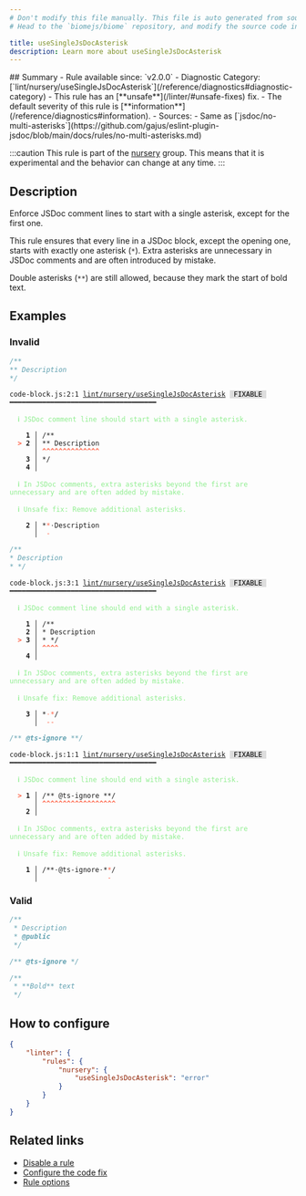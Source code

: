 ```yaml
---
# Don't modify this file manually. This file is auto generated from source, and you will lose your changes next time the website is built.
# Head to the `biomejs/biome` repository, and modify the source code in there.

title: useSingleJsDocAsterisk
description: Learn more about useSingleJsDocAsterisk
---
```


<Tabs>
<TabItem label="JavaScript (and super languages)" icon="seti:javascript">
## Summary
- Rule available since: `v2.0.0`
- Diagnostic Category: [`lint/nursery/useSingleJsDocAsterisk`](/reference/diagnostics#diagnostic-category)
- This rule has an [**unsafe**](/linter/#unsafe-fixes) fix.
- The default severity of this rule is [**information**](/reference/diagnostics#information).
- Sources: 
  - Same as [`jsdoc/no-multi-asterisks`](https://github.com/gajus/eslint-plugin-jsdoc/blob/main/docs/rules/no-multi-asterisks.md)

:::caution
This rule is part of the [nursery](/linter/#nursery) group. This means that it is experimental and the behavior can change at any time.
:::
## Description
Enforce JSDoc comment lines to start with a single asterisk, except for the first one.

This rule ensures that every line in a JSDoc block, except the opening one, starts with exactly one asterisk (`*`).
Extra asterisks are unnecessary in JSDoc comments and are often introduced by mistake.

Double asterisks (`**`) are still allowed, because they mark the start of bold text.

## Examples

### Invalid

```js
/**
** Description
*/
```

<pre class="language-text"><code class="language-text">code-block.js:2:1 <a href="https://biomejs.dev/linter/rules/use-single-js-doc-asterisk">lint/nursery/useSingleJsDocAsterisk</a> <span style="color: #000; background-color: #ddd;"> FIXABLE </span> ━━━━━━━━━━━━━━━━━━━━━━━━━━━━━━━━━━━━<br /><br />  <strong><span style="color: lightgreen;">ℹ</span></strong> <span style="color: lightgreen;">JSDoc comment line should start with a single asterisk.</span><br />  <br />    <strong>1 │ </strong>/&#42;&#42;<br />  <strong><span style="color: Tomato;">&gt;</span></strong> <strong>2 │ </strong>&#42;&#42; Description<br />   <strong>   │ </strong><strong><span style="color: Tomato;">^</span></strong><strong><span style="color: Tomato;">^</span></strong><strong><span style="color: Tomato;">^</span></strong><strong><span style="color: Tomato;">^</span></strong><strong><span style="color: Tomato;">^</span></strong><strong><span style="color: Tomato;">^</span></strong><strong><span style="color: Tomato;">^</span></strong><strong><span style="color: Tomato;">^</span></strong><strong><span style="color: Tomato;">^</span></strong><strong><span style="color: Tomato;">^</span></strong><strong><span style="color: Tomato;">^</span></strong><strong><span style="color: Tomato;">^</span></strong><strong><span style="color: Tomato;">^</span></strong><strong><span style="color: Tomato;">^</span></strong><br />    <strong>3 │ </strong>&#42;/<br />    <strong>4 │ </strong><br />  <br />  <strong><span style="color: lightgreen;">ℹ</span></strong> <span style="color: lightgreen;">In JSDoc comments, extra asterisks beyond the first are unnecessary and are often added by mistake.</span><br />  <br />  <strong><span style="color: lightgreen;">ℹ</span></strong> <span style="color: lightgreen;">Unsafe fix</span><span style="color: lightgreen;">: </span><span style="color: lightgreen;">Remove additional asterisks.</span><br />  <br />  <strong>  2 │ </strong>&#42;<span style="color: Tomato;">&#42;</span><span style="opacity: 0.8;">·</span>Description<br />  <strong>    │ </strong> <span style="color: Tomato;">-</span>            <br /></code></pre>

```js
/**
* Description
* */
```

<pre class="language-text"><code class="language-text">code-block.js:3:1 <a href="https://biomejs.dev/linter/rules/use-single-js-doc-asterisk">lint/nursery/useSingleJsDocAsterisk</a> <span style="color: #000; background-color: #ddd;"> FIXABLE </span> ━━━━━━━━━━━━━━━━━━━━━━━━━━━━━━━━━━━━<br /><br />  <strong><span style="color: lightgreen;">ℹ</span></strong> <span style="color: lightgreen;">JSDoc comment line should end with a single asterisk.</span><br />  <br />    <strong>1 │ </strong>/&#42;&#42;<br />    <strong>2 │ </strong>&#42; Description<br />  <strong><span style="color: Tomato;">&gt;</span></strong> <strong>3 │ </strong>&#42; &#42;/<br />   <strong>   │ </strong><strong><span style="color: Tomato;">^</span></strong><strong><span style="color: Tomato;">^</span></strong><strong><span style="color: Tomato;">^</span></strong><strong><span style="color: Tomato;">^</span></strong><br />    <strong>4 │ </strong><br />  <br />  <strong><span style="color: lightgreen;">ℹ</span></strong> <span style="color: lightgreen;">In JSDoc comments, extra asterisks beyond the first are unnecessary and are often added by mistake.</span><br />  <br />  <strong><span style="color: lightgreen;">ℹ</span></strong> <span style="color: lightgreen;">Unsafe fix</span><span style="color: lightgreen;">: </span><span style="color: lightgreen;">Remove additional asterisks.</span><br />  <br />  <strong>  3 │ </strong>&#42;<span style="opacity: 0.8;"><span style="color: Tomato;">·</span></span><span style="color: Tomato;">&#42;</span>/<br />  <strong>    │ </strong> <span style="color: Tomato;">-</span><span style="color: Tomato;">-</span> <br /></code></pre>

```js
/** @ts-ignore **/
```

<pre class="language-text"><code class="language-text">code-block.js:1:1 <a href="https://biomejs.dev/linter/rules/use-single-js-doc-asterisk">lint/nursery/useSingleJsDocAsterisk</a> <span style="color: #000; background-color: #ddd;"> FIXABLE </span> ━━━━━━━━━━━━━━━━━━━━━━━━━━━━━━━━━━━━<br /><br />  <strong><span style="color: lightgreen;">ℹ</span></strong> <span style="color: lightgreen;">JSDoc comment line should end with a single asterisk.</span><br />  <br />  <strong><span style="color: Tomato;">&gt;</span></strong> <strong>1 │ </strong>/&#42;&#42; @ts-ignore &#42;&#42;/<br />   <strong>   │ </strong><strong><span style="color: Tomato;">^</span></strong><strong><span style="color: Tomato;">^</span></strong><strong><span style="color: Tomato;">^</span></strong><strong><span style="color: Tomato;">^</span></strong><strong><span style="color: Tomato;">^</span></strong><strong><span style="color: Tomato;">^</span></strong><strong><span style="color: Tomato;">^</span></strong><strong><span style="color: Tomato;">^</span></strong><strong><span style="color: Tomato;">^</span></strong><strong><span style="color: Tomato;">^</span></strong><strong><span style="color: Tomato;">^</span></strong><strong><span style="color: Tomato;">^</span></strong><strong><span style="color: Tomato;">^</span></strong><strong><span style="color: Tomato;">^</span></strong><strong><span style="color: Tomato;">^</span></strong><strong><span style="color: Tomato;">^</span></strong><strong><span style="color: Tomato;">^</span></strong><strong><span style="color: Tomato;">^</span></strong><br />    <strong>2 │ </strong><br />  <br />  <strong><span style="color: lightgreen;">ℹ</span></strong> <span style="color: lightgreen;">In JSDoc comments, extra asterisks beyond the first are unnecessary and are often added by mistake.</span><br />  <br />  <strong><span style="color: lightgreen;">ℹ</span></strong> <span style="color: lightgreen;">Unsafe fix</span><span style="color: lightgreen;">: </span><span style="color: lightgreen;">Remove additional asterisks.</span><br />  <br />  <strong>  1 │ </strong>/&#42;&#42;<span style="opacity: 0.8;">·</span>@ts-ignore<span style="opacity: 0.8;">·</span>&#42;<span style="color: Tomato;">&#42;</span>/<br />  <strong>    │ </strong>                <span style="color: Tomato;">-</span> <br /></code></pre>

### Valid

```js
/**
 * Description
 * @public
 */
```

```js
/** @ts-ignore */
```

```js
/**
 * **Bold** text
 */
```

## How to configure
```json title="biome.json"
{
	"linter": {
		"rules": {
			"nursery": {
				"useSingleJsDocAsterisk": "error"
			}
		}
	}
}

```
## Related links

- [Disable a rule](/linter/#disable-a-rule)
- [Configure the code fix](/linter#configure-the-code-fix)
- [Rule options](/linter/#rule-options)

</TabItem>
</Tabs>

